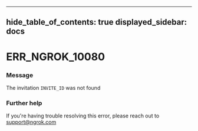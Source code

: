 

---
hide_table_of_contents: true
displayed_sidebar: docs
---


# ERR_NGROK_10080

### Message
The invitation `INVITE_ID` was not found

<ErrorDetails error="err_ngrok_10080" />



### Further help
If you're having trouble resolving this error, please reach out to [support@ngrok.com](mailto:support@ngrok.com?subject=Help%20with%20ERR_NGROK_10080)

